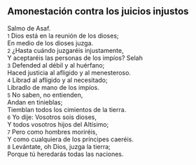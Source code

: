 == Amonestación contra los juicios injustos ==

Salmo de Asaf.<br>
{{anchor|1}} <small>1</small> Dios está en la reunión de los dioses;<br>
En medio de los dioses juzga.<br>
{{anchor|2}} <small>2</small> ¿Hasta cuándo juzgaréis injustamente,<br>
Y aceptaréis las personas de los impíos? Selah<br>
{{anchor|3}} <small>3</small> Defended al débil y al huérfano;<br>
Haced justicia al afligido y al menesteroso.<br>
{{anchor|4}} <small>4</small> Librad al afligido y al necesitado;<br>
Libradlo de mano de los impíos.<br>
{{anchor|5}} <small>5</small> No saben, no entienden,<br>
Andan en tinieblas;<br>
Tiemblan todos los cimientos de la tierra.<br>
{{anchor|6}} <small>6</small> Yo dije: Vosotros sois dioses,<br>
Y todos vosotros hijos del Altísimo;<br>
{{anchor|7}} <small>7</small> Pero como hombres moriréis,<br>
Y como cualquiera de los príncipes caeréis.<br>
{{anchor|8}} <small>8</small> Levántate, oh Dios, juzga la tierra;<br>
Porque tú heredarás todas las naciones.<br>
